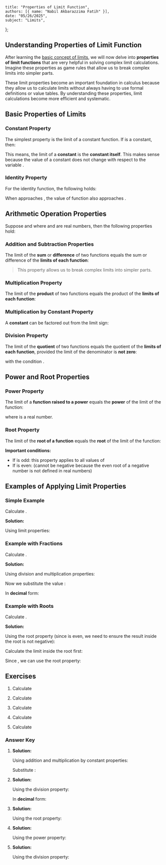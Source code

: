     title: "Properties of Limit Function",
    authors: [{ name: "Nabil Akbarazzima Fatih" }],
    date: "05/26/2025",
    subject: "Limits",
};

## Understanding Properties of Limit Function

After learning the [basic concept of limits](/subject/high-school/12/mathematics/limit/concept-of-limit-function), we will now delve into **properties of limit functions** that are very helpful in solving complex limit calculations. Imagine these properties as game rules that allow us to break complex limits into simpler parts.

These limit properties become an important foundation in calculus because they allow us to calculate limits without always having to use formal definitions or value tables. By understanding these properties, limit calculations become more efficient and systematic.

## Basic Properties of Limits

### Constant Property

The simplest property is the limit of a constant function. If <InlineMath math="k" /> is a constant, then:

<BlockMath math="\lim_{x \to c} k = k" />

This means, the limit of a **constant** is the **constant itself**. This makes sense because the value of a constant does not change with respect to the variable <InlineMath math="x" />.

### Identity Property

For the identity function, the following holds:

<BlockMath math="\lim_{x \to c} x = c" />

When <InlineMath math="x" /> approaches <InlineMath math="c" />, the value of function <InlineMath math="f(x) = x" /> also approaches <InlineMath math="c" />.

## Arithmetic Operation Properties

Suppose <InlineMath math="\lim_{x \to c} f(x) = L" /> and <InlineMath math="\lim_{x \to c} g(x) = M" /> where <InlineMath math="L" /> and <InlineMath math="M" /> are real numbers, then the following properties hold:

### Addition and Subtraction Properties

The limit of the **sum** or **difference** of two functions equals the sum or difference of the **limits of each function**:

<div className="flex flex-col gap-4">
<BlockMath math="\lim_{x \to c} [f(x) + g(x)] = \lim_{x \to c} f(x) + \lim_{x \to c} g(x) = L + M" />
<BlockMath math="\lim_{x \to c} [f(x) - g(x)] = \lim_{x \to c} f(x) - \lim_{x \to c} g(x) = L - M" />
</div>

> This property allows us to break complex limits into simpler parts.

### Multiplication Property

The limit of the **product** of two functions equals the product of the **limits of each function**:

<BlockMath math="\lim_{x \to c} [f(x) \cdot g(x)] = \lim_{x \to c} f(x) \cdot \lim_{x \to c} g(x) = L \cdot M" />

### Multiplication by Constant Property

A **constant** can be factored out from the limit sign:

<BlockMath math="\lim_{x \to c} [k \cdot f(x)] = k \cdot \lim_{x \to c} f(x) = k \cdot L" />

### Division Property

The limit of the **quotient** of two functions equals the quotient of the **limits of each function**, provided the limit of the denominator is **not zero**:

<BlockMath math="\lim_{x \to c} \frac{f(x)}{g(x)} = \frac{\lim_{x \to c} f(x)}{\lim_{x \to c} g(x)} = \frac{L}{M}" />

with the condition <InlineMath math="M \neq 0" />.

## Power and Root Properties

### Power Property

The limit of a **function raised to a power** equals the **power** of the limit of the function:

<BlockMath math="\lim_{x \to c} [f(x)]^n = \left[\lim_{x \to c} f(x)\right]^n = L^n" />

where <InlineMath math="n" /> is a real number.

### Root Property

The limit of the **root of a function** equals the **root** of the limit of the function:

<BlockMath math="\lim_{x \to c} \sqrt[n]{f(x)} = \sqrt[n]{\lim_{x \to c} f(x)} = \sqrt[n]{L}" />

**Important conditions:**
- If <InlineMath math="n" /> is odd: this property applies to all values of <InlineMath math="L" />
- If <InlineMath math="n" /> is even: <InlineMath math="L \geq 0" /> (cannot be negative because the even root of a negative number is not defined in real numbers)

## Examples of Applying Limit Properties

### Simple Example

Calculate <InlineMath math="\lim_{x \to 2} (3x^2 + 5x - 1)" />.

**Solution:**

Using limit properties:

<div className="flex flex-col gap-4">
<BlockMath math="\lim_{x \to 2} (3x^2 + 5x - 1) = \lim_{x \to 2} 3x^2 + \lim_{x \to 2} 5x - \lim_{x \to 2} 1" />
<BlockMath math="= 3 \lim_{x \to 2} x^2 + 5 \lim_{x \to 2} x - 1" />
<BlockMath math="= 3(2)^2 + 5(2) - 1 = 12 + 10 - 1 = 21" />
</div>

### Example with Fractions

Calculate <InlineMath math="\lim_{x \to 4} \frac{x\sqrt{x}}{x^2 + 3}" />.

**Solution:**

Using division and multiplication properties:

<div className="flex flex-col gap-4">
<BlockMath math="\lim_{x \to 4} \frac{x\sqrt{x}}{x^2 + 3} = \frac{\lim_{x \to 4} x\sqrt{x}}{\lim_{x \to 4} (x^2 + 3)}" />
<BlockMath math="= \frac{\lim_{x \to 4} x \cdot \lim_{x \to 4} \sqrt{x}}{\lim_{x \to 4} x^2 + \lim_{x \to 4} 3}" />
</div>

Now we substitute the value <InlineMath math="x = 4" />:

<div className="flex flex-col gap-4">
<BlockMath math="= \frac{4 \cdot \sqrt{4}}{4^2 + 3} = \frac{4 \cdot 2}{16 + 3} = \frac{8}{19}" />
</div>

In **decimal** form: <InlineMath math="\frac{8}{19} \approx 0.421" />

### Example with Roots

Calculate <InlineMath math="\lim_{x \to 0} \sqrt{x^2 - 3x + 2}" />.

**Solution:**

Using the root property (since <InlineMath math="n = 2" /> is even, we need to ensure the result inside the root is not negative):

<div className="flex flex-col gap-4">
<BlockMath math="\lim_{x \to 0} \sqrt{x^2 - 3x + 2} = \sqrt{\lim_{x \to 0} (x^2 - 3x + 2)}" />
</div>

Calculate the limit inside the root first:

<div className="flex flex-col gap-4">
<BlockMath math="\lim_{x \to 0} (x^2 - 3x + 2) = 0^2 - 3(0) + 2 = 0 - 0 + 2 = 2" />
</div>

Since <InlineMath math="2 > 0" />, we can use the root property:

<BlockMath math="= \sqrt{2} \approx 1.414" />

## Exercises

1. Calculate <InlineMath math="\lim_{x \to 3} (2x^2 - 4x + 1)" />

2. Calculate <InlineMath math="\lim_{x \to 1} \frac{3x + 2}{x^2 + 1}" />

3. Calculate <InlineMath math="\lim_{x \to 4} \sqrt{x + 5}" />

4. Calculate <InlineMath math="\lim_{x \to 2} (x + 1)^3" />

5. Calculate <InlineMath math="\lim_{x \to 0} \frac{5x^2 + 3x}{2x + 1}" />

### Answer Key

1. **Solution:**

   Using addition and multiplication by constant properties:
   
   <div className="flex flex-col gap-4">
   <BlockMath math="\lim_{x \to 3} (2x^2 - 4x + 1) = 2\lim_{x \to 3} x^2 - 4\lim_{x \to 3} x + \lim_{x \to 3} 1" />
   </div>

   Substitute <InlineMath math="x = 3" />:

   <div className="flex flex-col gap-4">
   <BlockMath math="= 2(3)^2 - 4(3) + 1 = 2(9) - 12 + 1 = 18 - 12 + 1 = 7" />
   </div>

2. **Solution:**

   Using the division property:
   
   <div className="flex flex-col gap-4">
   <BlockMath math="\lim_{x \to 1} \frac{3x + 2}{x^2 + 1} = \frac{\lim_{x \to 1} (3x + 2)}{\lim_{x \to 1} (x^2 + 1)}" />
   <BlockMath math="= \frac{3(1) + 2}{1^2 + 1} = \frac{5}{2}" />
   </div>

   In **decimal** form: <InlineMath math="\frac{5}{2} = 2.5" />

3. **Solution:**

   Using the root property:
   
   <div className="flex flex-col gap-4">
   <BlockMath math="\lim_{x \to 4} \sqrt{x + 5} = \sqrt{\lim_{x \to 4} (x + 5)}" />
   <BlockMath math="= \sqrt{4 + 5} = \sqrt{9} = 3" />
   </div>

4. **Solution:**

   Using the power property:
   
   <div className="flex flex-col gap-4">
   <BlockMath math="\lim_{x \to 2} (x + 1)^3 = \left[\lim_{x \to 2} (x + 1)\right]^3" />
   <BlockMath math="= (2 + 1)^3 = 3^3 = 27" />
   </div>

5. **Solution:**

   Using the division property:
   
   <div className="flex flex-col gap-4">
   <BlockMath math="\lim_{x \to 0} \frac{5x^2 + 3x}{2x + 1} = \frac{\lim_{x \to 0} (5x^2 + 3x)}{\lim_{x \to 0} (2x + 1)}" />
   <BlockMath math="= \frac{5(0)^2 + 3(0)}{2(0) + 1} = \frac{0}{1} = 0" />
   </div>